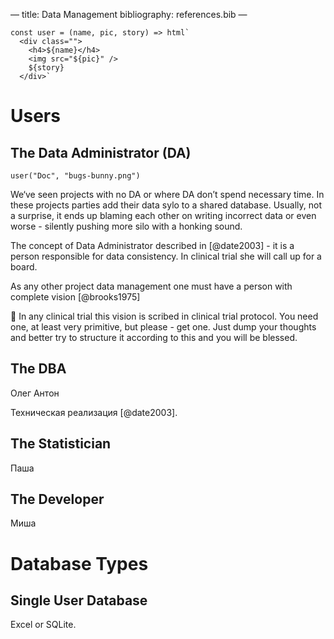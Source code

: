 —
title: Data Management
bibliography: references.bib
—

```ojs
const user = (name, pic, story) => html`
  <div class="">
    <h4>${name}</h4>
    <img src="${pic}" />
    ${story}
  </div>`
```

# Users

## The Data Administrator (DA)

```ojs
user("Doc", "bugs-bunny.png")
```

We‘ve seen projects with no DA or where DA don’t spend necessary time. In these projects parties add their data sylo to a shared database. Usually, not a surprise, it ends up blaming each other on writing incorrect data or even worse - silently pushing more silo with a honking sound.

The concept of Data Administrator described in [@date2003] - it is a person responsible for data consistency. In clinical trial she will call up for a board.

As any other project data management one must have a person with complete vision [@brooks1975]

🙏 In any clinical trial this vision is scribed in clinical trial protocol. You need one, at least very primitive, but please - get one. Just dump your thoughts and better try to structure it according to this and you will be blessed.

## The DBA

Олег
Антон

Техническая реализация [@date2003].

## The Statistician

Паша

## The Developer

Миша

# Database Types

## Single User Database

Excel or SQLite.
